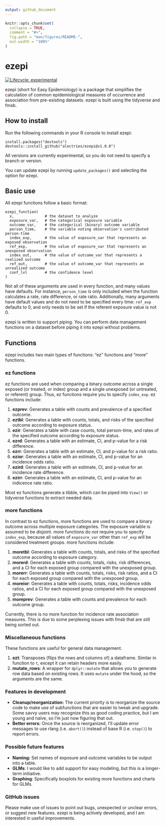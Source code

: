 ```yaml
---
output: github_document
---
```


<!-- README.md is generated from README.Rmd. Please edit that file -->

```r
knitr::opts_chunk$set(
  collapse = TRUE,
  comment = "#>",
  fig.path = "man/figures/README-",
  out.width = "100%"
)
```

# ezepi

<!-- badges: start -->
[![Lifecycle: experimental](https://img.shields.io/badge/lifecycle-experimental-orange.svg)](https://lifecycle.r-lib.org/articles/stages.html#experimental)
<!-- badges: end -->

ezepi (short for Easy Epidemiology) is a package that simplifies the calculation of common epidemiological measures of occurrence and association from pre-existing datasets. ezepi is built using the tidyverse and fmsb.

## How to install

Run the following commands in your R console to install ezepi:

```
install.packages("devtools")
devtools::install_github("alectries/ezepi@v1.0.0")
```

All versions are currently experimental, so you do not need to specify a branch or version.

You can update ezepi by running `update_packages()` and selecting the option for ezepi.

## Basic use

All ezepi functions follow a basic format:

```
ezepi_function(
  x,              # the dataset to analyze
  exposure_var,   # the categorical exposure variable
  outcome_var,    # the categorical (binary) outcome variable
  person_time,    # the variable noting observation's contributed person-time
  index_exp,      # the value of exposure_var that represents an exposed observation
  ref_exp,        # the value of exposure_var that represents an unexposed observation
  index_out,      # the value of outcome_var that represents a realized outcome
  ref_out,        # the value of outcome_var that represents an unrealized outcome
  conf_lvl        # the confidence level
)
```

Not all of these arguments are used in every function, and many values have defaults. For instance, `person_time` is only included when the function calculates a rate, rate difference, or rate ratio. Additionally, many arguments have default values and do not need to be specified every time: `ref_exp` defaults to 0, and only needs to be set if the referent exposure value is not 0.

ezepi is written to support piping. You can perform data management functions on a dataset before piping it into ezepi without problems.

## Functions

ezepi includes two main types of functions: "ez" functions and "more" functions.

### ez functions

ez functions are used when comparing a binary outcome across a single exposed (or treated, or index) group and a single unexposed (or untreated, or referent) group. Thus, ez functions require you to specify `index_exp`. ez functions include:

1. **ezprev**: Generates a table with counts and prevalence of a specified outcome.
2. **eztbl**: Generates a table with counts, totals, and risks of the specified outcome according to exposure status.
3. **ezir**: Generates a table with case counts, total person-time, and rates of the specified outcome according to exposure status.
4. **ezrd**: Generates a table with an estimate, CI, and p-value for a risk difference.
5. **ezrr**: Generates a table with an estimate, CI, and p-value for a risk ratio.
6. **ezior**: Generates a table with an estimate, CI, and p-value for an incidence odds ratio.
7. **ezird**: Generates a table with an estimate, CI, and p-value for an incidence rate difference.
8. **ezirr**: Generates a table with an estimate, CI, and p-value for an indicence rate ratio.

Most ez functions generate a tibble, which can be piped into `View()` or tidyverse functions to extract needed data.

### more functions

In contrast to ez functions, more functions are used to compare a binary outcome across multiple exposure categories. The exposure variable is assumed to be disjoint. more functions do *not* require you to specify `index_exp`, because all values of `exposure_var` other than `ref_exp` will be considered treatment groups. more functions include:

1. **moretbl**: Generates a table with counts, totals, and risks of the specified outcome according to exposure category.
2. **morerd**: Generates a table with counts, totals, risks, risk differences, and a CI for each exposed group compared with the unexposed group.
3. **morerr**: Generates a table with counts, totals, risks, risk ratios, and a CI for each exposed group compared with the unexposed group.
4. **moreior**: Generates a table with counts, totals, risks, incidence odds ratios, and a CI for each exposed group compared with the unexposed group.
5. **moreprev**: Generates a table with counts and prevalence for each outcome group.

Currently, there is no more function for incidence rate association measures. This is due to some perplexing issues with fmsb that are still being sorted out.

### Miscellaneous functions

These functions are useful for general data management.

1. **ezt**: Transposes (flips the rows and columns of) a dataframe. Similar in function to `t`, except it can retain headers more easily.
2. **mutate_rows**: A wrapper for `dplyr::mutate` that allows you to generate row data based on existing rows. It uses `mutate` under the hood, so the arguments are the same.

### Features in development

- **Cleanup/reorganization:** The current priority is to reorganize the source code to make use of subfunctions that are easier to tweak and upgrade. Some savvy users may recognize this as good coding practice, but I am young and naïve, so I'm just now figuring that out.
- **Better errors:** Once the source is reorganized, I'll update error messages to use rlang (i.e. `abort()`) instead of base R (i.e. `stop()`) to report errors.

### Possible future features

- **Naming:** Set names of exposure and outcome variables to be output
  into a table.
- **GLMs**: I would like to add support for easy modeling, but this is a longer-term initiative.
- **Graphing**: Specifically boxplots for existing more functions and charts for GLMs.

### GitHub issues

Please make use of issues to point out bugs, unexpected or unclear errors, or suggest new features. ezepi is being actively developed, and I am interested in useful improvements.
